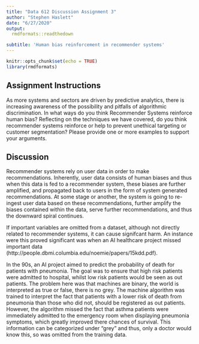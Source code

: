 ```yaml
---
title: "Data 612 Discussion Assignment 3"
author: "Stephen Haslett"
date: "6/27/2020"
output:
  rmdformats::readthedown

subtitle: 'Human bias reinforcement in recommender systems'
---
```


```r
knitr::opts_chunk$set(echo = TRUE)
library(rmdformats)
```


## Assignment Instructions
As more systems and sectors are driven by predictive analytics, there is increasing awareness of the possibility and pitfalls of algorithmic discrimination. In what ways do you think Recommender Systems reinforce human bias? Reflecting on the techniques we have covered, do you think recommender systems reinforce or help to prevent unethical targeting or customer segmentation?  Please provide one or more examples to support your arguments.

## Discussion
Recommender systems rely on user data in order to make recommendations. Inherently, user data consists of human biases and thus when this data is fed to a recommender system, these biases are further amplified, and propagated back to users in the form of system generated recommendations. At some stage or another, the system is going to re-ingest user data based on these recommendations, further amplify the biases contained within the data, serve further recommendations, and thus the downward spiral continues.

If important variables are omitted from a dataset, although not directly related to recommender systems, it can cause signifcant harm. An instance were this proved significant was when an AI healthcare project missed important data (http://people.dbmi.columbia.edu/noemie/papers/15kdd.pdf).

In the 90s, an AI project aimed to predict the probability of death for patients with pneumonia. The goal was to ensure that high risk patients were admitted to hospital, whilst low risk patients would be seen as out patients. The problem here was that machines are binary, the world is interpreted as true or false, there is no grey. The machine algorithm was trained to interpret the fact that patients with a lower risk of death from pneumonia than those who did not, should be registered as out patients. However, the algorithm missed the fact that asthma patients were immediately admitted to the emergency room when displaying pneumonia symptoms, which greatly improved there chances of survival. This information can be categorized under "grey" and thus, only a doctor would know this, so was omitted from the training data.